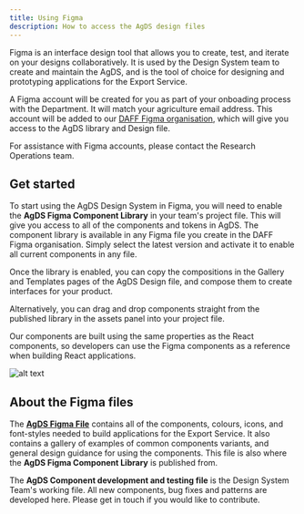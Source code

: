 ```yaml
---
title: Using Figma
description: How to access the AgDS design files
---
```


<FigmaEmbed src="https://www.figma.com/embed?embed_host=share&url=https%3A%2F%2Fwww.figma.com%2Ffile%2FSgSHfK8AUadp7aEzD34ZG3%2FAgDS---Agriculture-Design-System-1.2.1%3Fnode-id%3D10942%253A92273%26t%3DJ4Xy0yzc44JjeRPS-1" />

Figma is an interface design tool that allows you to create, test, and iterate on your designs collaboratively. It is used by the Design System team to create and maintain the AgDS, and is the tool of choice for designing and prototyping applications for the Export Service.

A Figma account will be created for you as part of your onboading process with the Department. It will match your agriculture email address. This account will be added to our [DAFF Figma organisation](https://www.figma.com/files/team/987658210083094931), which will give you access to the AgDS library and Design file.

For assistance with Figma accounts, please contact the Research Operations team.

## Get started

To start using the AgDS Design System in Figma, you will need to enable the **AgDS Figma Component Library** in your team's project file. This will give you access to all of the components and tokens in AgDS. The component library is available in any Figma file you create in the DAFF Figma organisation. Simply select the latest version and activate it to enable all current components in any file.

Once the library is enabled, you can copy the compositions in the Gallery and Templates pages of the AgDS Design file, and compose them to create interfaces for your product.

Alternatively, you can drag and drop components straight from the published library in the assets panel into your project file.

Our components are built using the same properties as the React components, so developers can use the Figma components as a reference when building React applications.

![alt text](/img/guides/figma/properties.jpg 'Figma properties panel')

## About the Figma files

The **[AgDS Figma File](https://www.figma.com/files/project/37217032/AgDS-Agriculture-Design-System?fuid=1049534194839136217)** contains all of the components, colours, icons, and font-styles needed to build applications for the Export Service. It also contains a gallery of examples of common components variants, and general design guidance for using the components. This file is also where the **AgDS Figma Component Library** is published from.

The **AgDS Component development and testing file** is the Design System Team's working file. All new components, bug fixes and patterns are developed here. Please get in touch if you would like to contribute.
